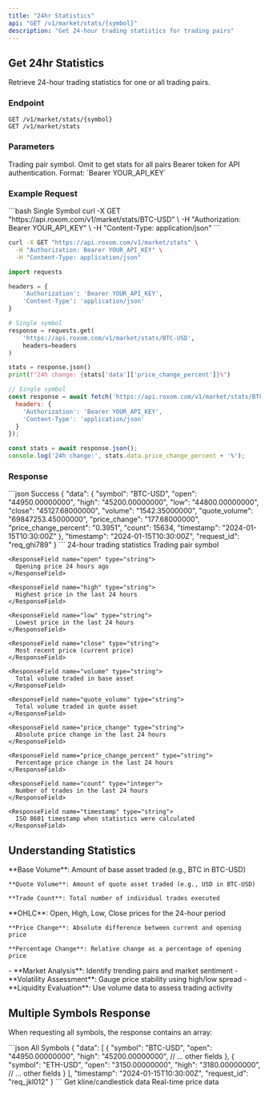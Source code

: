 ```yaml
---
title: "24hr Statistics"
api: "GET /v1/market/stats/{symbol}"
description: "Get 24-hour trading statistics for trading pairs"
---
```


## Get 24hr Statistics

Retrieve 24-hour trading statistics for one or all trading pairs.

### Endpoint
```http
GET /v1/market/stats/{symbol}
GET /v1/market/stats
```

### Parameters

<ParamField path="symbol" type="string">
  Trading pair symbol. Omit to get stats for all pairs
</ParamField>

<ParamField header="Authorization" type="string" required>
  Bearer token for API authentication. Format: `Bearer YOUR_API_KEY`
</ParamField>

### Example Request

<RequestExample>
```bash Single Symbol
curl -X GET "https://api.roxom.com/v1/market/stats/BTC-USD" \
  -H "Authorization: Bearer YOUR_API_KEY" \
  -H "Content-Type: application/json"
```

```bash All Symbols
curl -X GET "https://api.roxom.com/v1/market/stats" \
  -H "Authorization: Bearer YOUR_API_KEY" \
  -H "Content-Type: application/json"
```

```python Python
import requests

headers = {
    'Authorization': 'Bearer YOUR_API_KEY',
    'Content-Type': 'application/json'
}

# Single symbol
response = requests.get(
    'https://api.roxom.com/v1/market/stats/BTC-USD',
    headers=headers
)

stats = response.json()
print(f"24h change: {stats['data']['price_change_percent']}%")
```

```javascript JavaScript
// Single symbol
const response = await fetch('https://api.roxom.com/v1/market/stats/BTC-USD', {
  headers: {
    'Authorization': 'Bearer YOUR_API_KEY',
    'Content-Type': 'application/json'
  }
});

const stats = await response.json();
console.log('24h change:', stats.data.price_change_percent + '%');
```
</RequestExample>

### Response

<ResponseExample>
```json Success
{
  "data": {
    "symbol": "BTC-USD",
    "open": "44950.00000000",
    "high": "45200.00000000",
    "low": "44800.00000000",
    "close": "45127.68000000",
    "volume": "1542.35000000",
    "quote_volume": "69847253.45000000",
    "price_change": "177.68000000",
    "price_change_percent": "0.3951",
    "count": 15634,
    "timestamp": "2024-01-15T10:30:00Z"
  },
  "timestamp": "2024-01-15T10:30:00Z",
  "request_id": "req_ghi789"
}
```
</ResponseExample>

<ResponseField name="data" type="object">
  24-hour trading statistics

  <Expandable title="Statistics properties">
    <ResponseField name="symbol" type="string">
      Trading pair symbol
    </ResponseField>
    
    <ResponseField name="open" type="string">
      Opening price 24 hours ago
    </ResponseField>
    
    <ResponseField name="high" type="string">
      Highest price in the last 24 hours
    </ResponseField>
    
    <ResponseField name="low" type="string">
      Lowest price in the last 24 hours
    </ResponseField>
    
    <ResponseField name="close" type="string">
      Most recent price (current price)
    </ResponseField>
    
    <ResponseField name="volume" type="string">
      Total volume traded in base asset
    </ResponseField>
    
    <ResponseField name="quote_volume" type="string">
      Total volume traded in quote asset
    </ResponseField>
    
    <ResponseField name="price_change" type="string">
      Absolute price change in the last 24 hours
    </ResponseField>
    
    <ResponseField name="price_change_percent" type="string">
      Percentage price change in the last 24 hours
    </ResponseField>
    
    <ResponseField name="count" type="integer">
      Number of trades in the last 24 hours
    </ResponseField>
    
    <ResponseField name="timestamp" type="string">
      ISO 8601 timestamp when statistics were calculated
    </ResponseField>
  </Expandable>
</ResponseField>

## Understanding Statistics

<AccordionGroup>
  <Accordion title="Volume Metrics">
    **Base Volume**: Amount of base asset traded (e.g., BTC in BTC-USD)
    
    **Quote Volume**: Amount of quote asset traded (e.g., USD in BTC-USD)
    
    **Trade Count**: Total number of individual trades executed
  </Accordion>

  <Accordion title="Price Metrics">
    **OHLC**: Open, High, Low, Close prices for the 24-hour period
    
    **Price Change**: Absolute difference between current and opening price
    
    **Percentage Change**: Relative change as a percentage of opening price
  </Accordion>

  <Accordion title="Use Cases">
    - **Market Analysis**: Identify trending pairs and market sentiment
    - **Volatility Assessment**: Gauge price stability using high/low spread
    - **Liquidity Evaluation**: Use volume data to assess trading activity
  </Accordion>
</AccordionGroup>

## Multiple Symbols Response

When requesting all symbols, the response contains an array:

<ResponseExample>
```json All Symbols
{
  "data": [
    {
      "symbol": "BTC-USD",
      "open": "44950.00000000",
      "high": "45200.00000000",
      // ... other fields
    },
    {
      "symbol": "ETH-USD", 
      "open": "3150.00000000",
      "high": "3180.00000000",
      // ... other fields
    }
  ],
  "timestamp": "2024-01-15T10:30:00Z",
  "request_id": "req_jkl012"
}
```
</ResponseExample>



<CardGroup cols={2}>
  <Card
    title="Historical Data"
    icon="chart-line"
    href="/api-reference/market-data/historical"
  >
    Get kline/candlestick data
  </Card>
  <Card
    title="Current Prices"
    icon="dollar-sign"
    href="/api-reference/market-data/prices"
  >
    Real-time price data
  </Card>
</CardGroup>